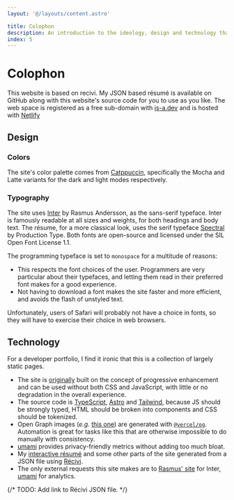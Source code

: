 ```yaml
---
layout: '@/layouts/content.astro'

title: Colophon
description: An introduction to the ideology, design and technology that power this website.
index: 5
---
```




# Colophon

This website is based on <Link url="https://github.com/recivi/recivi" target="_blank">recivi</Link>. My <Link url="https://github.com/tanuj101/recivi" target="_blank">JSON based résumé</Link> is available on GitHub along with this website's <Link url="https://github.com/tanuj101/meta" target="_blank">source code</Link> for you to use as you like. The web space is registered as a free sub-domain with <a href="https://is-a.dev/" target="_blank">is-a.dev</a> and is hosted with <a href="https://www.netlify.com/" target="_blank">Netlify</a>

## Design

### Colors

The site's color palette comes from [Catppuccin](https://catppuccin.com/),
specifically the Mocha and Latte variants for the dark and light modes
respectively.

### Typography

The site uses [Inter](https://rsms.me/inter/) by Rasmus Andersson, as the
sans-serif typeface. Inter is famously readable at all sizes and weights, for
both headings and body text. The résume, for a more classical look, uses the
serif typeface [Spectral](https://productiontype.com/font/spectral) by
Production Type. Both fonts are open-source and licensed under the SIL Open Font
License 1.1.

The programming typeface is set to `monospace` for a multitude of reasons:
- This respects the font choices of the user. Programmers are very particular
  about their typefaces, and letting them read in their preferred font makes for
  a good experience.
- Not having to download a font makes the site faster and more efficient, and
  avoids the flash of unstyled text.

Unfortunately, users of Safari will probably not have a choice in fonts, so they
will have to exercise their choice in web browsers.

## Technology

For a developer portfolio, I find it ironic that this is a collection of largely
static pages.

- The site is <a target="_blank" href="https://github.com/recivi/portfolio">originally</a> built on the concept of progressive enhancement and can be used
  without both CSS and JavaScript, with little or no degradation in the overall
  experience.
- The source code is <a target="_blank" href="https://www.typescriptlang.org">TypeScript</a>,
  <a target="_blank" href="https://astro.build">Astro</a> and <a target="_blank" href="https://tailwindcss.com">Tailwind</a>, because
  JS should be strongly typed, HTML should be broken into components and CSS
  should be tokenized.
- Open Graph images (_e.g._ [this one](/og/colophon.png)) are generated with
  <a target="_blank" href="https://www.npmjs.com/package/@vercel/og">`@vercel/og`</a>. Automation is great
  for tasks like this that are otherwise impossible to do manually with
  consistency.
- <a target="_blank" href="https://umami.is">umami</a> provides privacy-friendly metrics
  without adding too much bloat.
- My [interactive résumé](/resume/) and some other parts of the site generated
  from a JSON file using <a target="_blank" href="https://github.com/recivi/recivi">Récivi</a>.
- The only external requests this site makes are to
  [Rasmus' site](https://rsms.me) for Inter,
  [umami](https://umami.is) for analytics.

{/* TODO: Add link to Récivi JSON file. */}
